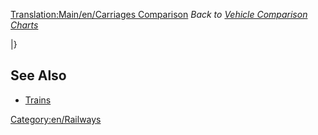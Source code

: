 [[Translation:Main/en/Carriages Comparison]]
''Back to [[Main/en/Vehicle comparison charts|Vehicle Comparison Charts]]''{{en/-right}}

{{en/TrainCarriageHeader}}

{{en/TrainCarriageRow|climate=TSR_
|name=[[Main/en/Armoured Van]]
|costGBP=1,494
|costUSD=2,988
|weightEmpty=30
|weightRail=32
|weightMonoRail=33 
|weightMagLev=33
|cargoType=valuables/gold/diamonds
|capacityRail=20 bags
|capacityMonoRail=25 bags
|capacityMagLev=27 bags
}}

{{en/TrainCarriageRow|
___Y|[[Main/en/Battery Truck]]|1,148|2,296|18|23|24|25|batteries|22|27|29}}

{{en/TrainCarriageRow|
___Y|[[Main/en/Bubble Van]]|1,113|2,226|21|22|22|22|bubbles|20|25|27}}

{{en/TrainCarriageRow|
___Y|[[Main/en/Candyfloss Hopper]]|1,042|2,084|20|50|55|57|candyfloss|30 tonnes|35 tonnes|37 tonnes}}

{{en/TrainCarriageRow|
TS__|[[Main/en/Coal Car]]|1,031|2,062|18|48|53|55|coal|30 tonnes|35 tonnes|37 tonnes}}

{{en/TrainCarriageRow|___Y|[[Main/en/Cola Tanker]]|1,066|2,132|24|49|54|56|cola|25,000 litres|30,000 litres|32,000 litres}}

{{en/TrainCarriageRow|
__R_|[[Main/en/Copper Ore Hopper]]|1,048|2,096|19|49|54|56|copper ore|30 tonnes|35 tonnes|37 tonnes}}

{{en/TrainCarriageRow|
___Y|[[Main/en/Fizzy Drink Truck]]|1,130|2,260|18|21|21|22|fizzy drinks|25|30|32}}

{{en/TrainCarriageRow|
_SR_|[[Main/en/Food Van]]|1,119|2,238|22|47|52|54|food|25 tonnes|30 tonnes|32 tonnes}}

{{en/TrainCarriageRow|
__R_|[[Main/en/Fruit Truck]]|1,066|2,132|18|43|48|50|fruit|25 tonnes|30 tonnes|32 tonnes}}

{{en/TrainCarriageRow|
TSR_|[[Main/en/Goods Van]]|1,113|2,226|21|33|36|37|goods|25 crates|30 crates|32 crates}}

{{en/TrainCarriageRow|
TSR_|[[Main/en/Grain Hopper]]|1,066|2,132|19|49|54|56|grain|30 tonnes|35 tonnes|37 tonnes}}

{{en/TrainCarriageRow|
T___|[[Main/en/Iron Ore Hopper]]|1,048|2,096|19|49|54|56|iron ore|30 tonnes|35 tonnes|37 tonnes}}

{{en/TrainCarriageRow|
TS__|[[Main/en/Livestock Van]]|1,125|2,250|20|24|25|26|livestock|25 items|30 items|32 items}}

{{en/TrainCarriageRow|
TSRY|[[Main/en/Mail Van]]|1,335|2,670|21|28|29|30|mail|30 bags|35 bags|37 bags}}

{{en/TrainCarriageRow|
TSR_|[[Main/en/Oil Tanker]]|1,171|2,342|24|54|59|61|oil|30,000|35,000|37,000 litres}}

{{en/TrainCarriageRow|
_S__|[[Main/en/Paper Truck]]|1,148|2,296|18|38|43|45|paper|20 tonnes|25 tonnes|27 tonnes}}

{{en/TrainCarriageRow|
TSRY|[[Main/en/Passenger Carriage]]|1,447|2,894|25|27|27|27|passengers|40|45|47}}

{{en/TrainCarriageRow|
___Y|[[Main/en/Plastic Truck]]|1,119|2,238|18|48|53|55|plastic|30,000 litres|35,000 litres|37,000 litres}}

{{en/TrainCarriageRow|
__R_|[[Main/en/Rubber Truck]]|1,083|2,166|19|40|45|47|rubber|21,000 litres|26,000 litres|28,000 litres}}

{{en/TrainCarriageRow|
T___|[[Main/en/Steel Truck]]|1,148|2,296|18|38|43|45|steel|20 tonnes|25 tonnes|27 tonnes}}

{{en/TrainCarriageRow|
___Y|[[Main/en/Sugar Truck]]|1,031|2,062|19|49|54|56|sugar|30 tonnes|35 tonnes|37 tonnes}}

{{en/TrainCarriageRow|
___Y|[[Main/en/Sweet Van]]|1,060|2,120|21|28|30|31|sweets|25 bags|30 bags|32 bags}}

{{en/TrainCarriageRow|
___Y|[[Main/en/Toffee Hopper]]|1,125|2,250|20|50|55|57|toffee|30 tonnes|35 tonnes|37 tonnes}}

{{en/TrainCarriageRow|
___Y|[[Main/en/Toy Van]]|1,072|2,144|21|23|24|24|toys|20|25|27}}

{{en/TrainCarriageRow|
__R_|[[Main/en/Water Tanker]]|1,166|2,332|25|50|55|57|water|25,000 litres|30,000 litres|32,000 litres}}

{{en/TrainCarriageRow|
TSR_|[[Main/en/Wood Truck]]|1,060|2,120|16|46|51|53|wood|30 tonnes|35 tonnes|37 tonnes}}

|}

==See Also==
* [[Main/en/Trains#List of train engines and carriages|Trains]]

[[Category:en/Railways]]